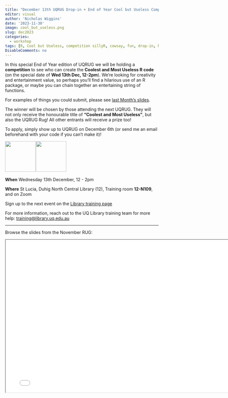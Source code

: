 ```yaml
---
title: "December 13th UQRUG Drop-in + End of Year Cool but Useless Competition"
editor: visual
author: 'Nicholas Wiggins'
date: '2023-11-30'
image: cool_but_useless.png
slug: dec2023
categories:
  - workshop
tags: [R, Cool but Useless, competition sillyR, cowsay, fun, drop-in, help]
DisableComments: no
---
```


In this special End of Year edition of UQRUG we will be holding a **competition** to see who can create the **Coolest and Most Useless R code** (on the special date of **Wed 13th Dec, 12-2pm**). We're looking for creativity and entertainment value, so perhaps you'll find a hilarious use of an R package, or maybe you can chain together an entertaining string of functions.

For examples of things you could submit, please see [last Month's slides](https://uqrug.netlify.app/presentations/23-11-cool/23-11-cool.html).

The winner will be chosen by those attending the next UQRUG. They will not only receive the honourable title of **"Coolest and Most Useless"**, but also the UQRUG Rug! All other entrants will receive a prize too!

To apply, simply show up to UQRUG on December 6th (or send me an email beforehand with your code if you can't make it)!

<p float="left">

<img src="https://uqrug.netlify.app/uqrug.png" height="100" style="margin-right:-0.2em;"/> <img src="cool_but_useless.png" height="100" style="margin-right:-0.2em;"/>

</p>

**When** Wednesday 13th December, 12 - 2pm

**Where** St Lucia, Duhig North Central Library (12), Training room **12-N109**, and on Zoom

Sign up to the next event on the [Library training page](https://studenthub.uq.edu.au/students/events/detail/4805925)

For more information, reach out to the UQ Library training team for more help: <a href="javascript:void(0);" onclick="copyEvent('copy')" id="copy" title="Click to copy email address">training\@library.uq.edu.au</a>

------------------------------------------------------------------------

Browse the slides from the November RUG:

<iframe width="780" height="500" src="/presentations/23-11-cool/23-11-cool.html" title="Cool but Useless Quarto Presentation">

</iframe>
